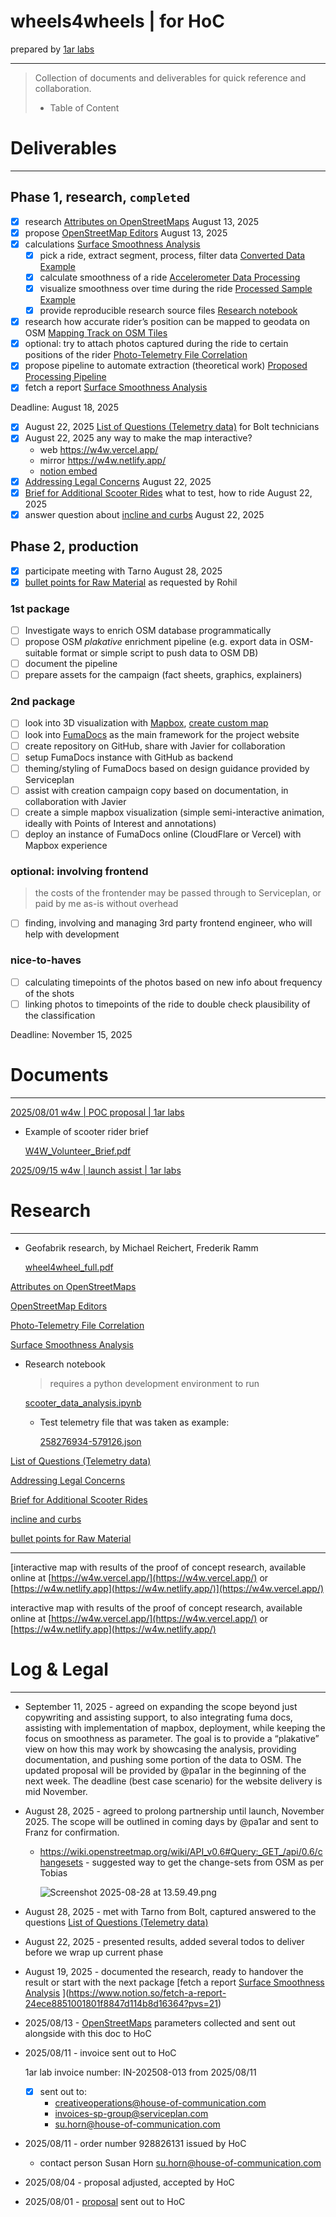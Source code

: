 # wheels4wheels | for HoC

prepared by [1ar labs](https://1arlabs.com)

---

> Collection of documents and deliverables for quick reference and collaboration.
> 
> - Table of Content

# Deliverables

---

## Phase 1, research, `completed`

- [x]  research [Attributes on OpenStreetMaps](https://www.notion.so/Attributes-on-OpenStreetMaps-24ece885100180438440e2983dccc4ab?pvs=21) August 13, 2025
- [x]  propose [OpenStreetMap Editors](https://www.notion.so/OpenStreetMap-Editors-24ece88510018044891ec8d1e0259d93?pvs=21) August 13, 2025
- [x]  calculations [Surface Smoothness Analysis](https://www.notion.so/Surface-Smoothness-Analysis-254ce885100180349645c7896407d50c?pvs=21)
    - [x]  pick a ride, extract segment, process, filter data [Converted Data Example](https://www.notion.so/Converted-Data-Example-254ce885100180bab200e9051ed93ba7?pvs=21)
    - [x]  calculate smoothness of a ride [Accelerometer Data Processing ](https://www.notion.so/Accelerometer-Data-Processing-254ce8851001808fbeaddd71fb17ed49?pvs=21)
    - [x]  visualize smoothness over time during the ride [Processed Sample Example](https://www.notion.so/Processed-Sample-Example-254ce885100180d0beb5c766e893ea9a?pvs=21)
    - [x]  provide reproducible research source files [Research notebook ](https://www.notion.so/Research-notebook-254ce885100180108154c7bed440e536?pvs=21)
- [x]  research how accurate rider’s position can be mapped to geodata on OSM [Mapping Track on OSM Tiles](https://www.notion.so/Mapping-Track-on-OSM-Tiles-254ce885100180908990c8d59075ab66?pvs=21)
- [x]  optional: try to attach photos captured during the ride to certain positions of the rider [Photo-Telemetry File Correlation ](https://www.notion.so/Photo-Telemetry-File-Correlation-24ece885100180158021dd9cf1509721?pvs=21)
- [x]  propose pipeline to automate extraction (theoretical work) [Proposed Processing Pipeline](https://www.notion.so/Proposed-Processing-Pipeline-254ce8851001802eb7b8e9f496dbc4d4?pvs=21)
- [x]  fetch a report [Surface Smoothness Analysis](https://www.notion.so/Surface-Smoothness-Analysis-254ce885100180349645c7896407d50c?pvs=21)

Deadline: August 18, 2025 

- [x]  August 22, 2025 [List of Questions (Telemetry data)](https://www.notion.so/List-of-Questions-Telemetry-data-257ce885100180d19eaed4312de070e1?pvs=21) for Bolt technicians
- [x]  August 22, 2025 any way to make the map interactive?
    - web https://w4w.vercel.app/
    - mirror https://w4w.netlify.app/
    - [notion embed](https://www.notion.so/wheels4wheels-for-HoC-24ece885100180e4a9cbc23fb2f4c19d?pvs=21)
- [x]  [Addressing Legal Concerns](https://www.notion.so/Addressing-Legal-Concerns-257ce885100180b99d09f661748b6f85?pvs=21) August 22, 2025
- [x]  [Brief for Additional Scooter Rides](https://www.notion.so/Brief-for-Additional-Scooter-Rides-257ce88510018064a29feaef84813adc?pvs=21) what to test, how to ride August 22, 2025
- [x]  answer question about [incline and curbs](https://www.notion.so/incline-and-curbs-257ce8851001807d890dfe990f296592?pvs=21) August 22, 2025

## Phase 2, production

- [x]  participate meeting with Tarno August 28, 2025
- [x]  [bullet points for Raw Material](https://www.notion.so/bullet-points-for-Raw-Material-25dce885100180c98b74d677053bb4fd?pvs=21) as requested by Rohil

### 1st package

- [ ]  Investigate ways to enrich OSM database programmatically
- [ ]  propose OSM *plakative* enrichment pipeline (e.g. export data in OSM-suitable format or simple script to push data to OSM DB)
- [ ]  document the pipeline
- [ ]  prepare assets for the campaign (fact sheets, graphics, explainers)

### 2nd package

- [ ]  look into 3D visualization with [Mapbox](https://www.mapbox.com/), [create custom map](https://docs.mapbox.com/help/tutorials/create-a-custom-style/)
- [ ]  look into [FumaDocs](https://fumadocs.dev/) as the main framework for the project website
- [ ]  create repository on GitHub, share with Javier for collaboration
- [ ]  setup FumaDocs instance with GitHub as backend
- [ ]  theming/styling of FumaDocs based on design guidance provided by Serviceplan
- [ ]  assist with creation campaign copy based on documentation, in collaboration with Javier
- [ ]  create a simple mapbox visualization (simple semi-interactive animation, ideally with Points of Interest and annotations)
- [ ]  deploy an instance of FumaDocs online (CloudFlare or Vercel) with Mapbox experience

### optional: involving frontend

> the costs of the frontender may be passed through to Serviceplan, or paid by me as-is without overhead
> 
- [ ]  finding, involving and managing 3rd party frontend engineer, who will help with development

### nice-to-haves

- [ ]  calculating timepoints of the photos based on new info about frequency of the shots
- [ ]  linking photos to timepoints of the ride to double check plausibility of the classification

Deadline: November 15, 2025 

# Documents

---

[2025/08/01 w4w | POC proposal | 1ar labs](https://www.notion.so/w4w-POC-proposal-1ar-labs-242ce8851001802b80dffc96fde102c4?pvs=21)

- Example of scooter rider brief
    
    [W4W_Volunteer_Brief.pdf](/materials/wheels4wheels_for_HoC/W4W_Volunteer_Brief.pdf)
    

[2025/09/15 w4w | launch assist | 1ar labs](https://www.notion.so/w4w-launch-assist-1ar-labs-25dce885100180f590b8fbf98f062ce0?pvs=21)

# Research

---

- Geofabrik research, by Michael Reichert, Frederik Ramm
    
    [wheel4wheel_full.pdf](/materials/wheels4wheels_for_HoC/wheel4wheel_full.pdf)
    

[Attributes on OpenStreetMaps](https://www.notion.so/Attributes-on-OpenStreetMaps-24ece885100180438440e2983dccc4ab?pvs=21)

[OpenStreetMap Editors](https://www.notion.so/OpenStreetMap-Editors-24ece88510018044891ec8d1e0259d93?pvs=21)

[Photo-Telemetry File Correlation ](https://www.notion.so/Photo-Telemetry-File-Correlation-24ece885100180158021dd9cf1509721?pvs=21)

[Surface Smoothness Analysis](https://www.notion.so/Surface-Smoothness-Analysis-254ce885100180349645c7896407d50c?pvs=21)

- Research notebook
    
    > requires a python development environment to run
    > 
    
    [scooter_data_analysis.ipynb](/materials/wheels4wheels_for_HoC/scooter_data_analysis.ipynb)
    
    - Test telemetry file that was taken as example:
        
        [258276934-579126.json](/materials/wheels4wheels_for_HoC/258276934-579126.json)
        

[List of Questions (Telemetry data)](https://www.notion.so/List-of-Questions-Telemetry-data-257ce885100180d19eaed4312de070e1?pvs=21)

[Addressing Legal Concerns](https://www.notion.so/Addressing-Legal-Concerns-257ce885100180b99d09f661748b6f85?pvs=21)

[Brief for Additional Scooter Rides](https://www.notion.so/Brief-for-Additional-Scooter-Rides-257ce88510018064a29feaef84813adc?pvs=21)

[incline and curbs](https://www.notion.so/incline-and-curbs-257ce8851001807d890dfe990f296592?pvs=21)

[bullet points for Raw Material](https://www.notion.so/bullet-points-for-Raw-Material-25dce885100180c98b74d677053bb4fd?pvs=21)

---

[interactive map with results of the proof of concept research, available online at [https://w4w.vercel.app/](https://w4w.vercel.app/) or [https://w4w.netlify.app](https://w4w.netlify.app/)](https://w4w.vercel.app/)

interactive map with results of the proof of concept research, available online at [https://w4w.vercel.app/](https://w4w.vercel.app/) or [https://w4w.netlify.app](https://w4w.netlify.app/)

# Log & Legal

---

- September 11, 2025 - agreed on expanding the scope beyond just copywriting and assisting support, to also integrating fuma docs, assisting with implementation of mapbox, deployment, while keeping the focus on smoothness as parameter. The goal is to provide a “plakative” view on how this may work by showcasing the analysis, providing documentation, and pushing some portion of the data to OSM. The updated proposal will be provided by @pa1ar in the beginning of the next week. The deadline (best case scenario) for the website delivery is mid November.
- August 28, 2025 - agreed to prolong partnership until launch, November 2025. The scope will be outlined in coming days by @pa1ar and sent to Franz for confirmation.
    - https://wiki.openstreetmap.org/wiki/API_v0.6#Query:_GET_/api/0.6/changesets - suggested way to get the change-sets from OSM as per Tobias
        
        ![Screenshot 2025-08-28 at 13.59.49.png](/materials/wheels4wheels_for_HoC/Screenshot_2025-08-28_at_13.59.49.png)
        
- August 28, 2025 - met with Tarno from Bolt, captured answered to the questions [List of Questions (Telemetry data)](https://www.notion.so/List-of-Questions-Telemetry-data-257ce885100180d19eaed4312de070e1?pvs=21)
- August 22, 2025 - presented results, added several todos to deliver before we wrap up current phase
- August 19, 2025 - documented the research, ready to handover the result or start with the next package [fetch a report [Surface Smoothness Analysis](https://www.notion.so/Surface-Smoothness-Analysis-254ce885100180349645c7896407d50c?pvs=21) ](https://www.notion.so/fetch-a-report-24ece8851001801f8847d114b8d16364?pvs=21)
- 2025/08/13 - [OpenStreetMaps](https://www.notion.so/wheels4wheels-for-HoC-24ece885100180e4a9cbc23fb2f4c19d?pvs=21) parameters collected and sent out alongside with this doc to HoC
- 2025/08/11 - invoice sent out to HoC
    
    1ar lab invoice number: IN-202508-013 from 2025/08/11 
    
    - [x]  sent out to:
        - [creativeoperations@house-of-communication.com](mailto:creativeoperations@house-of-communication.com)
        - [invoices-sp-group@serviceplan.com](mailto:invoices-sp-group@serviceplan.com)
        - [su.horn@house-of-communication.com](mailto:su.horn@house-of-communication.com)
- 2025/08/11 - order number 928826131 issued by HoC
    - contact person Susan Horn [su.horn@house-of-communication.com](mailto:su.horn@house-of-communication.com)
- 2025/08/04 - proposal adjusted, accepted by HoC
- 2025/08/01 - [proposal](https://www.notion.so/w4w-POC-proposal-1ar-labs-242ce8851001802b80dffc96fde102c4?pvs=21) sent out to HoC